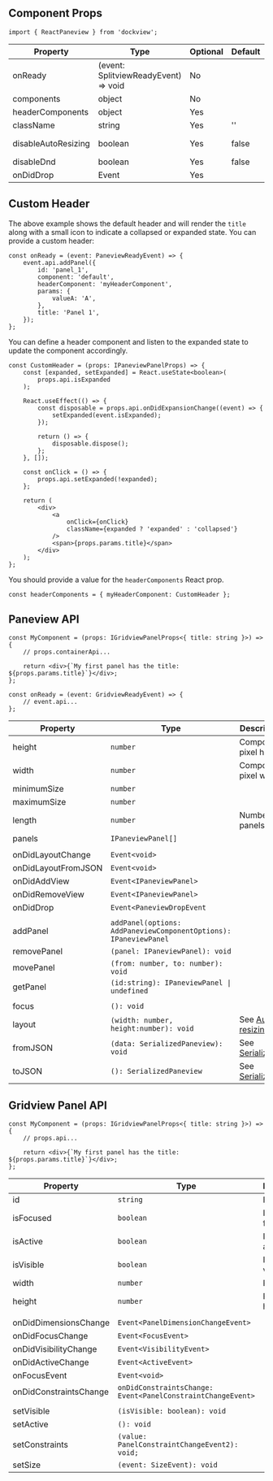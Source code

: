 
<div
    style={{
        height: '400px',
        backgroundColor: 'rgb(30,30,30)',
        color: 'white',
        margin: '20px 0px',
    }}
>
    <SimplePaneview />
</div>

## Component Props

```tsx
import { ReactPaneview } from 'dockview';
```

| Property            | Type                                 | Optional | Default | Description                                 |
| ------------------- | ------------------------------------ | -------- | ------- | ------------------------------------------- |
| onReady             | (event: SplitviewReadyEvent) => void | No       |         |                                             |
| components          | object                               | No       |         |                                             |
| headerComponents    | object                               | Yes      |         |                                             |
| className           | string                               | Yes      | ''      |                                             |
| disableAutoResizing | boolean                              | Yes      | false   | See [Auto resizing](/basics/#auto-resizing) |
| disableDnd          | boolean                              | Yes      | false   |                                             |
| onDidDrop           | Event                                | Yes      |         |                                             |

## Custom Header

The above example shows the default header and will render the `title` along with a small icon to indicate a collapsed or expanded state.
You can provide a custom header:

```tsx
const onReady = (event: PaneviewReadyEvent) => {
    event.api.addPanel({
        id: 'panel_1',
        component: 'default',
        headerComponent: 'myHeaderComponent',
        params: {
            valueA: 'A',
        },
        title: 'Panel 1',
    });
};
```

You can define a header component and listen to the expanded state to update the component accordingly.

```tsx
const CustomHeader = (props: IPaneviewPanelProps) => {
    const [expanded, setExpanded] = React.useState<boolean>(
        props.api.isExpanded
    );

    React.useEffect(() => {
        const disposable = props.api.onDidExpansionChange((event) => {
            setExpanded(event.isExpanded);
        });

        return () => {
            disposable.dispose();
        };
    }, []);

    const onClick = () => {
        props.api.setExpanded(!expanded);
    };

    return (
        <div>
            <a
                onClick={onClick}
                className={expanded ? 'expanded' : 'collapsed'}
            />
            <span>{props.params.title}</span>
        </div>
    );
};
```

You should provide a value for the `headerComponents` React prop.

```tsx
const headerComponents = { myHeaderComponent: CustomHeader };
```

## Paneview API

```tsx
const MyComponent = (props: IGridviewPanelProps<{ title: string }>) => {
    // props.containerApi...

    return <div>{`My first panel has the title: ${props.params.title}`}</div>;
};
```

```tsx
const onReady = (event: GridviewReadyEvent) => {
    // event.api...
};
```

| Property            | Type                                                             | Description                                 |
| ------------------- | ---------------------------------------------------------------- | ------------------------------------------- |
| height              | `number`                                                         | Component pixel height                      |
| width               | `number`                                                         | Component pixel width                       |
| minimumSize         | `number`                                                         |                                             |
| maximumSize         | `number`                                                         |                                             |
| length              | `number`                                                         | Number of panels                            |
| panels              | `IPaneviewPanel[]`                                               |                                             |
|                     |                                                                  |                                             |
| onDidLayoutChange   | `Event<void>`                                                    |                                             |
| onDidLayoutFromJSON | `Event<void>`                                                    |                                             |
| onDidAddView        | `Event<IPaneviewPanel>`                                          |                                             |
| onDidRemoveView     | `Event<IPaneviewPanel>`                                          |                                             |
| onDidDrop           | `Event<PaneviewDropEvent`                                        |                                             |
|                     |                                                                  |                                             |
| addPanel            | `addPanel(options: AddPaneviewComponentOptions): IPaneviewPanel` |                                             |
| removePanel         | `(panel: IPaneviewPanel): void`                                  |                                             |
| movePanel           | `(from: number, to: number): void`                               |                                             |
| getPanel            | `(id:string): IPaneviewPanel \| undefined`                       |                                             |
|                     |                                                                  |                                             |
| focus               | `(): void`                                                       |                                             |
| layout              | `(width: number, height:number): void`                           | See [Auto resizing](/basics/#auto-resizing) |
| fromJSON            | `(data: SerializedPaneview): void`                               | See [Serialization](/basics/#serialization) |
| toJSON              | `(): SerializedPaneview`                                         | See [Serialization](/basics/#serialization) |

## Gridview Panel API

```tsx
const MyComponent = (props: IGridviewPanelProps<{ title: string }>) => {
    // props.api...

    return <div>{`My first panel has the title: ${props.params.title}`}</div>;
};
```

| Property               | Type                                                        | Description      |
| ---------------------- | ----------------------------------------------------------- | ---------------- |
| id                     | `string`                                                    | Panel id         |
| isFocused              | `boolean`                                                   | Is panel focsed  |
| isActive               | `boolean`                                                   | Is panel active  |
| isVisible              | `boolean`                                                   | Is panel visible |
| width                  | `number`                                                    | Panel width      |
| height                 | `number`                                                    | Panel height     |
|                        |                                                             |
| onDidDimensionsChange  | `Event<PanelDimensionChangeEvent>`                          |                  |
| onDidFocusChange       | `Event<FocusEvent>`                                         |                  |
| onDidVisibilityChange  | `Event<VisibilityEvent>`                                    |                  |
| onDidActiveChange      | `Event<ActiveEvent>`                                        |                  |
| onFocusEvent           | `Event<void>`                                               |                  |
| onDidConstraintsChange | `onDidConstraintsChange: Event<PanelConstraintChangeEvent>` |                  |
|                        |                                                             |
| setVisible             | `(isVisible: boolean): void`                                |                  |
| setActive              | `(): void`                                                  |                  |
| setConstraints         | `(value: PanelConstraintChangeEvent2): void;`               |                  |
| setSize                | `(event: SizeEvent): void`                                  |                  |
